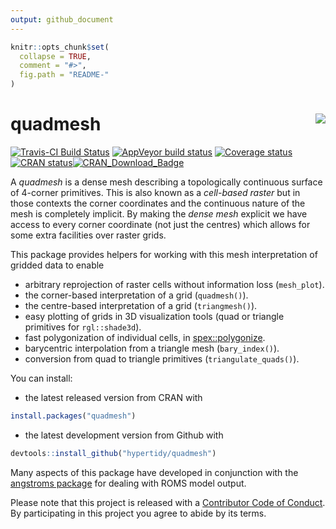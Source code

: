 ```yaml
---
output: github_document
---
```


<!-- README.md is generated from README.Rmd. Please edit that file -->

```r
knitr::opts_chunk$set(
  collapse = TRUE,
  comment = "#>",
  fig.path = "README-"
)
```

# quadmesh <img src="man/figures/logo.png" align="right" />


[![Travis-CI Build Status](https://travis-ci.org/hypertidy/quadmesh.svg?branch=master)](https://travis-ci.org/hypertidy/quadmesh) [![AppVeyor build status](https://ci.appveyor.com/api/projects/status/github/hypertidy/quadmesh?branch=master&svg=true)](https://ci.appveyor.com/project/hypertidy/quadmesh)  [![Coverage status](https://codecov.io/gh/hypertidy/quadmesh/branch/master/graph/badge.svg)](https://codecov.io/github/hypertidy/quadmesh?branch=master) [![CRAN status](https://www.r-pkg.org/badges/version/quadmesh)](https://cran.r-project.org/package=quadmesh)[![CRAN\_Download\_Badge](http://cranlogs.r-pkg.org/badges/quadmesh)](https://cran.r-project.org/package=quadmesh)





A *quadmesh* is a dense mesh describing a topologically continuous surface of 4-corner primitives. This is also known as a *cell-based raster* but in those contexts the corner coordinates and the continuous nature of the mesh is completely implicit. By making the *dense mesh* explicit we have access to every corner coordinate (not just the centres) which allows for some extra facilities over raster grids. 

This package provides helpers for working with this mesh interpretation of gridded data to enable

* arbitrary reprojection of raster cells without information loss (`mesh_plot`).
* the corner-based interpretation of a grid (`quadmesh()`).
* the centre-based interpretation of a grid (`triangmesh()`). 
* easy plotting of grids in 3D visualization tools (quad or triangle primitives for `rgl::shade3d`).
* fast polygonization of individual cells, in [spex::polygonize](https://CRAN.R-project.org/package=spex). 
* barycentric interpolation from a triangle mesh (`bary_index()`). 
* conversion from quad to triangle primitives (`triangulate_quads()`). 

You can install:

* the latest released version from CRAN with

```r
install.packages("quadmesh")
````

* the latest development version from Github with

```r
devtools::install_github("hypertidy/quadmesh")
```


Many aspects of this package have developed in conjunction with the [angstroms package](https://github.com/AustralianAntarcticDivision/angstroms) for dealing with ROMS model output. 

Please note that this project is released with a [Contributor Code of Conduct](CODE_OF_CONDUCT.md). By participating in this project you agree to abide by its terms.
